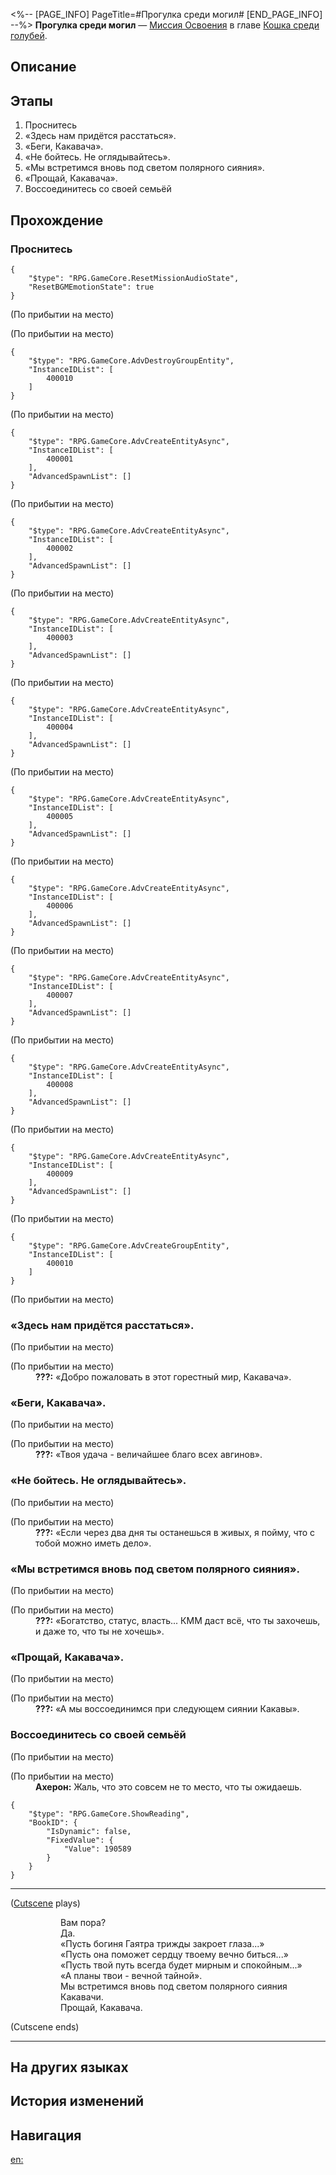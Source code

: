 <%-- [PAGE_INFO]
PageTitle=#Прогулка среди могил#
[END_PAGE_INFO] --%>
{{Дополнить|Диалоги.}}
{{Миссия Инфобокс
|id              = 1031901
|Название        = 
|Изображение     = Миссия Прогулка среди могил.png
|Тип             = Миссия Освоения
|Событие         = 
|Глава           = Кошка среди голубей
|Условия         = Завершена [[Миссия Освоения]] «[[Прогулка среди могил]]»
|Персонажи       = Ахерон; Первопроходец
|СтартЛокация    = [[Пенакония]] — [[Горизонт бытия]]
|Мир             = Пенакония
|Предыдущая      = 
|Следующая       = 
|Награды         = Опыт Освоения*900; Звёздный нефрит*110; Путеводитель путешественника*16; Вдали от огня*1 { text = Вдали от огня }; Какавача (Profile Picture)*1 { text = Какавача }; Citizen Hanunue*1 { text = Citizen Hanunu }; Кредиты*200 000
}}
'''Прогулка среди могил''' — [[Миссия Освоения]] в главе [[Кошка среди голубей]].

==Описание==
{{Описание|<!--официальное описание из Перекрёстка судеб-->}}

==Этапы==
# Проснитесь
# «Здесь нам придётся расстаться».
# «Беги, Какавача».
# «Не бойтесь. Не оглядывайтесь».
# «Мы встретимся вновь под светом полярного сияния».
# «Прощай, Какавача».
# Воссоединитесь со своей семьёй

==Прохождение==
{{Дополнить}}

===Проснитесь===
{{Описание миссии|тип=Миссия Освоения|локация=Горизонт бытия|Вы достигли конца.<br />Попрощайтесь с ████. Хотя бы постарайтесь...<br />Умрите без сожалений.}}
{{Диалог Начало}}
:{{tx}}
<pre>{
	"$type": "RPG.GameCore.ResetMissionAudioState",
	"ResetBGMEmotionState": true
}</pre>
;(По прибытии на место)

;(По прибытии на место)
<pre>{
	"$type": "RPG.GameCore.AdvDestroyGroupEntity",
	"InstanceIDList": [
		400010
	]
}</pre>

;(По прибытии на место)
<pre>{
	"$type": "RPG.GameCore.AdvCreateEntityAsync",
	"InstanceIDList": [
		400001
	],
	"AdvancedSpawnList": []
}</pre>

;(По прибытии на место)
<pre>{
	"$type": "RPG.GameCore.AdvCreateEntityAsync",
	"InstanceIDList": [
		400002
	],
	"AdvancedSpawnList": []
}</pre>

;(По прибытии на место)
<pre>{
	"$type": "RPG.GameCore.AdvCreateEntityAsync",
	"InstanceIDList": [
		400003
	],
	"AdvancedSpawnList": []
}</pre>

;(По прибытии на место)
<pre>{
	"$type": "RPG.GameCore.AdvCreateEntityAsync",
	"InstanceIDList": [
		400004
	],
	"AdvancedSpawnList": []
}</pre>

;(По прибытии на место)
<pre>{
	"$type": "RPG.GameCore.AdvCreateEntityAsync",
	"InstanceIDList": [
		400005
	],
	"AdvancedSpawnList": []
}</pre>

;(По прибытии на место)
<pre>{
	"$type": "RPG.GameCore.AdvCreateEntityAsync",
	"InstanceIDList": [
		400006
	],
	"AdvancedSpawnList": []
}</pre>

;(По прибытии на место)
<pre>{
	"$type": "RPG.GameCore.AdvCreateEntityAsync",
	"InstanceIDList": [
		400007
	],
	"AdvancedSpawnList": []
}</pre>

;(По прибытии на место)
<pre>{
	"$type": "RPG.GameCore.AdvCreateEntityAsync",
	"InstanceIDList": [
		400008
	],
	"AdvancedSpawnList": []
}</pre>

;(По прибытии на место)
<pre>{
	"$type": "RPG.GameCore.AdvCreateEntityAsync",
	"InstanceIDList": [
		400009
	],
	"AdvancedSpawnList": []
}</pre>

;(По прибытии на место)
<pre>{
	"$type": "RPG.GameCore.AdvCreateGroupEntity",
	"InstanceIDList": [
		400010
	]
}</pre>
;(По прибытии на место)
{{Диалог Конец}}

===«Здесь нам придётся расстаться».===
{{Диалог Начало}}
;(По прибытии на место)

;(По прибытии на место)
:'''???:''' «Добро пожаловать в этот горестный мир, Какавача».
{{Диалог Конец}}

===«Беги, Какавача».===
{{Диалог Начало}}
;(По прибытии на место)

;(По прибытии на место)
:'''???:''' «Твоя удача - величайшее благо всех авгинов».
{{Диалог Конец}}

===«Не бойтесь. Не оглядывайтесь».===
{{Диалог Начало}}
;(По прибытии на место)

;(По прибытии на место)
:'''???:''' «Если через два дня ты останешься в живых, я пойму, что с тобой можно иметь дело».
{{Диалог Конец}}

===«Мы встретимся вновь под светом полярного сияния».===
{{Диалог Начало}}
;(По прибытии на место)

;(По прибытии на место)
:'''???:''' «Богатство, статус, власть... КММ даст всё, что ты захочешь, и даже то, что ты не хочешь».
{{Диалог Конец}}

===«Прощай, Какавача».===
{{Диалог Начало}}
;(По прибытии на место)

;(По прибытии на место)
:'''???:''' «А мы воссоединимся при следующем сиянии Какавы».
{{Диалог Конец}}

===Воссоединитесь со своей семьёй===
{{Описание миссии|тип=Миссия Освоения|локация=Горизонт бытия|Прощай, Какавача.}}
{{Диалог Начало}}
;(По прибытии на место)

;(По прибытии на место)
:'''Ахерон:''' Жаль, что это совсем не то место, что ты ожидаешь.
:<!--5-second delay-->
:{{tx}}
:{{tx}}
<pre>{
	"$type": "RPG.GameCore.ShowReading",
	"BookID": {
		"IsDynamic": false,
		"FixedValue": {
			"Value": 190589
		}
	}
}</pre>
:{{tx}}
----
;([[#Gallery|Cutscene]] plays)
::Вам пора?
::Да.
::«Пусть богиня Гаятра трижды закроет глаза...»
::«Пусть она поможет сердцу твоему вечно биться...»
::«Пусть твой путь всегда будет мирным и спокойным...»
::«А планы твои - вечной тайной».
::Мы встретимся вновь под светом полярного сияния Какавачи.
::Прощай, Какавача.
;(Cutscene ends)
----
:{{tx}}
{{Диалог Конец}}

==На других языках==
{{На других языках
|en   = A Walk Among the Tombstones
|zhs  = 行过死荫之地
|zht  = 行過死蔭之地
|ja   = 墓場を往く死の影
|ko   = 무덤으로 향하다
|es   = Un paseo por el reino de la muerte
|fr   = Promenade parmi les morts
|ru   = Прогулка среди могил
|th   = ฝ่าดินแดนแห่งความตาย
|vi   = Đi Qua Vùng Đất Chết
|de   = Grabspaziergang
|id   = Melintasi Tanah Kematian
|pt   = Um Passeio Entre as Lápides
}}

==История изменений==
{{История изменений|3.5}}

==Навигация==
{{Миссия Освоения Навбокс|Глава }}

[[en:]]
